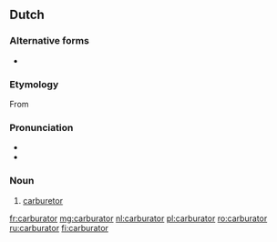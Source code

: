 ==Dutch==

===Alternative forms===
* {{l|nl|carburateur}}

===Etymology===
From {{suffix|carbureren|ator|lang=nl}}

===Pronunciation===
* {{audio|Nl-carburator.ogg|audio|lang=nl}}
* {{hyphenation|ca|bu|ra|Tor|lang=nl}}

===Noun===
{{nl-noun|m|-:en|pl2=-:en|carburatortje}}

# [[carburetor]]

[[fr:carburator]]
[[mg:carburator]]
[[nl:carburator]]
[[pl:carburator]]
[[ro:carburator]]
[[ru:carburator]]
[[fi:carburator]]